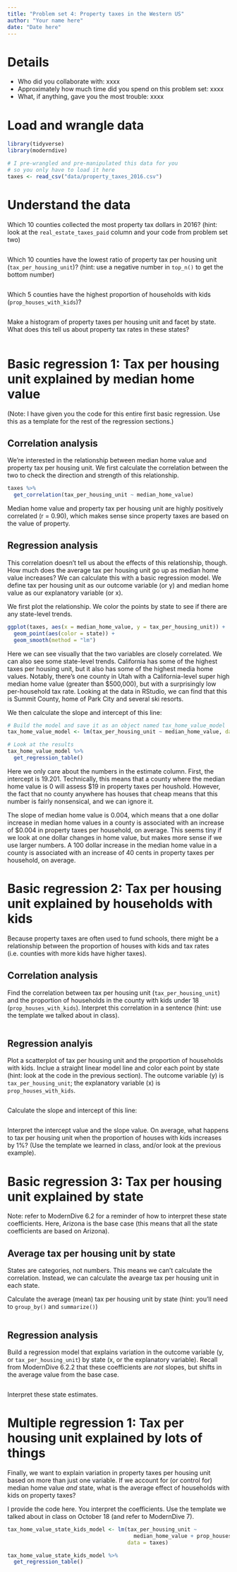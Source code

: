 ```yaml
---
title: "Problem set 4: Property taxes in the Western US"
author: "Your name here"
date: "Date here"
---
```


# Details

- Who did you collaborate with: xxxx
- Approximately how much time did you spend on this problem set: xxxx
- What, if anything, gave you the most trouble: xxxx


# Load and wrangle data

```r
library(tidyverse)
library(moderndive)

# I pre-wrangled and pre-manipulated this data for you
# so you only have to load it here
taxes <- read_csv("data/property_taxes_2016.csv")
```


# Understand the data

Which 10 counties collected the most property tax dollars in 2016? (hint: look at the `real_estate_taxes_paid` column and your code from problem set two)

```r

```

Which 10 counties have the lowest ratio of property tax per housing unit (`tax_per_housing_unit`)? (hint: use a negative number in `top_n()` to get the bottom number)

```r

```

Which 5 counties have the highest proportion of households with kids (`prop_houses_with_kids`)?

```r

```

Make a histogram of property taxes per housing unit and facet by state. What does this tell us about property tax rates in these states?

```r

```


# Basic regression 1: Tax per housing unit explained by median home value

(Note: I have given you the code for this entire first basic regression. Use this as a template for the rest of the regression sections.)

## Correlation analysis

We're interested in the relationship between median home value and property tax per housing unit. We first calculate the correlation between the two to check the direction and strength of this relationship.

```r
taxes %>% 
  get_correlation(tax_per_housing_unit ~ median_home_value)
```

Median home value and property tax per housing unit are highly positively correlated (r = 0.90), which makes sense since property taxes are based on the value of property.

## Regression analysis

This correlation doesn't tell us about the effects of this relationship, though. How much does the average tax per housing unit go up as median home value increases? We can calculate this with a basic regression model. We define tax per housing unit as our outcome variable (or y) and median home value as our explanatory variable (or x).

We first plot the relationship. We color the points by state to see if there are any state-level trends.

```r
ggplot(taxes, aes(x = median_home_value, y = tax_per_housing_unit)) +
  geom_point(aes(color = state)) +
  geom_smooth(method = "lm")
```

Here we can see visually that the two variables are closely correlated. We can also see some state-level trends. California has some of the highest taxes per housing unit, but it also has some of the highest media home values. Notably, there's one county in Utah with a California-level super high median home value (greater than $500,000), but with a surprisingly low per-household tax rate. Looking at the data in RStudio, we can find that this is Summit County, home of Park City and several ski resorts.

We then calculate the slope and intercept of this line:

```r
# Build the model and save it as an object named tax_home_value_model
tax_home_value_model <- lm(tax_per_housing_unit ~ median_home_value, data = taxes)

# Look at the results
tax_home_value_model %>% 
  get_regression_table()
```

Here we only care about the numbers in the estimate column. First, the intercept is 19.201. Technically, this means that a county where the median home value is 0 will assess $19 in property taxes per houshold. However, the fact that no county anywhere has houses that cheap means that this number is fairly nonsensical, and we can ignore it.

The slope of median home value is 0.004, which means that a one dollar increase in median home values in a county is associated with an increase of $0.004 in property taxes per household, on average. This seems tiny if we look at one dollar changes in home value, but makes more sense if we use larger numbers. A 100 dollar increase in the median home value in a county is associated with an increase of 40 cents in property taxes per household, on average.


# Basic regression 2: Tax per housing unit explained by households with kids

Because property taxes are often used to fund schools, there might be a relationship between the proportion of houses with kids and tax rates (i.e. counties with more kids have higher taxes).

## Correlation analysis

Find the correlation between tax per housing unit (`tax_per_housing_unit`) and the proportion of households in the county with kids under 18 (`prop_houses_with_kids`). Interpret this correlation in a sentence (hint: use the template we talked about in class).

```r

```

## Regression analyis

Plot a scatterplot of tax per housing unit and the proportion of households with kids. Inclue a straight linear model line and color each point by state (hint: look at the code in the previous section). The outcome variable (y) is `tax_per_housing_unit`; the explanatory variable (x) is `prop_houses_with_kids`.

```r

```

Calculate the slope and intercept of this line:

```r

```

Interpret the intercept value and the slope value. On average, what happens to tax per housing unit when the proportion of houses with kids increases by 1%? (Use the template we learned in class, and/or look at the previous example). 


# Basic regression 3: Tax per housing unit explained by state

Note: refer to ModernDive 6.2 for a reminder of how to interpret these state coefficients. Here, Arizona is the base case (this means that all the state coefficients are based on Arizona).

## Average tax per housing unit by state

States are categories, not numbers. This means we can't calculate the correlation. Instead, we can calculate the avearge tax per housing unit in each state.

Calculate the average (mean) tax per housing unit by state (hint: you'll need to `group_by()` and `summarize()`)

```r

```

## Regression analysis

Build a regression model that explains variation in the outcome variable (y, or `tax_per_housing_unit`) by state (x, or the explanatory variable). Recall from ModernDive 6.2.2 that these coefficients are *not* slopes, but shifts in the average value from the base case.

```r

```

Interpret these state estimates.


# Multiple regression 1: Tax per housing unit explained by lots of things

Finally, we want to explain variation in property taxes per housing unit based on more than just one variable. If we account for (or control for) median home value *and* state, what is the average effect of households with kids on property taxes?

I provide the code here. You interpret the coefficients. Use the template we talked about in class on October 18 (and refer to ModernDive 7).

```r
tax_home_value_state_kids_model <- lm(tax_per_housing_unit ~ 
                                        median_home_value + prop_houses_with_kids + state,
                                      data = taxes)

tax_home_value_state_kids_model %>% 
  get_regression_table()
```
